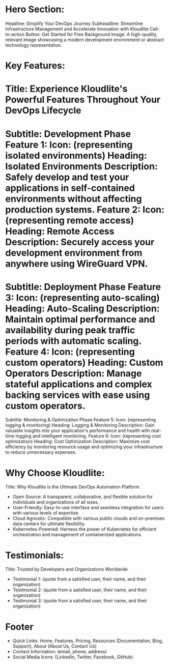 # Hero Section:
Headline: Simplify Your DevOps Journey
Subheadline: Streamline Infrastructure Management and Accelerate Innovation with Kloudlite
Call-to-action Button: Get Started for Free
Background Image: A high-quality, relevant image showcasing a modern development environment or abstract technology representation.

# Key Features:

Title: Experience Kloudlite's Powerful Features Throughout Your DevOps Lifecycle
=======
Subtitle: Development Phase
Feature 1:
Icon: (representing isolated environments)
Heading: Isolated Environments
Description: Safely develop and test your applications in self-contained environments without affecting production systems.
Feature 2:
Icon: (representing remote access)
Heading: Remote Access
Description: Securely access your development environment from anywhere using WireGuard VPN.
=======
Subtitle: Deployment Phase
Feature 3:
Icon: (representing auto-scaling)
Heading: Auto-Scaling
Description: Maintain optimal performance and availability during peak traffic periods with automatic scaling.
Feature 4:
Icon: (representing custom operators)
Heading: Custom Operators
Description: Manage stateful applications and complex backing services with ease using custom operators.
=======
Subtitle: Monitoring & Optimization Phase
Feature 5:
Icon: (representing logging & monitoring)
Heading: Logging & Monitoring
Description: Gain valuable insights into your application's performance and health with real-time logging and intelligent monitoring.
Feature 6:
Icon: (representing cost optimization)
Heading: Cost Optimization
Description: Maximize cost efficiency by monitoring resource usage and optimizing your infrastructure to reduce unnecessary expenses.


# Why Choose Kloudlite:
Title: Why Kloudlite is the Ultimate DevOps Automation Platform
- Open Source: A transparent, collaborative, and flexible solution for individuals and organizations of all sizes.
- User-Friendly: Easy-to-use interface and seamless integration for users with various levels of expertise.
- Cloud Agnostic: Compatible with various public clouds and on-premises data centers for ultimate flexibility.
- Kubernetes-Powered: Harness the power of Kubernetes for efficient orchestration and management of containerized applications.

# Testimonials:
Title: Trusted by Developers and Organizations Worldwide
- Testimonial 1: (quote from a satisfied user, their name, and their organization)
- Testimonial 2: (quote from a satisfied user, their name, and their organization)
- Testimonial 3: (quote from a satisfied user, their name, and their organization)

# Footer
- Quick Links: Home, Features, Pricing, Resources (Documentation, Blog, Support), About (About Us, Contact Us)
- Contact Information: (email, phone, address)
- Social Media Icons: (LinkedIn, Twitter, Facebook, GitHub)


